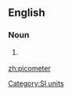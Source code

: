 ==English==

===Noun===
{{en-noun}}

# {{US}} {{alternative spelling of|[[picometre]]}}

[[Category:SI units]]

[[zh:picometer]]